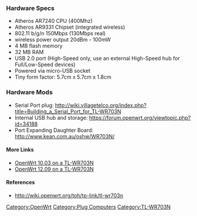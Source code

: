 
=== Hardware Specs ===
* Atheros AR7240 CPU (400Mhz)
* Atheros AR9331 Chipset (integrated wireless)
* 802.11 b/g/n 150Mbps (130Mbps real)
* wireless power output 20dBm - 100mW
* 4 MB flash memory
* 32 MB RAM
* USB 2.0 port (High-Speed only, use an external High-Speed hub for Full/Low-Speed devices)
* Powered via micro-USB socket
* Tiny form factor: 5.7cm x 5.7cm x 1.8cm

=== Hardware Mods ===
* Serial Port plug: http://wiki.villagetelco.org/index.php?title=Building_a_Serial_Port_for_TL-WR703N
* Internal USB hub and storage: https://forum.openwrt.org/viewtopic.php?id=34188
* Port Expanding Daughter Board: http://www.kean.com.au/oshw/WR703N/

==== More Links ====
* [[OpenWrt 10.03 on a TL-WR703N]]
* [[OpenWrt 12.09 on a TL-WR703N]]

==== References ====
* http://wiki.openwrt.org/toh/tp-link/tl-wr703n

[[Category:OpenWrt]][[Category:Plug Computers]][[Category:TL-WR703N]]